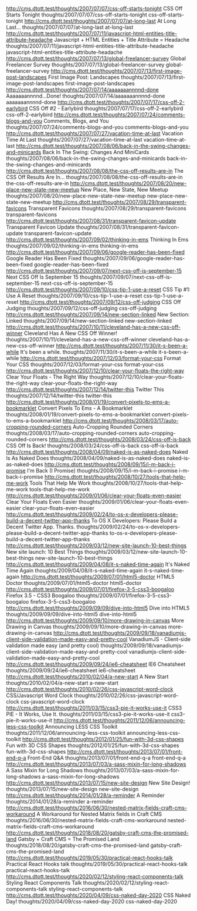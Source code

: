 http://cms.dtott.test/thoughts/2007/07/07/css-off-starts-tonight
CSS Off Starts Tonight
thoughts/2007/07/07/css-off-starts-tonight
css-off-starts-tonight
http://cms.dtott.test/thoughts/2007/07/07/at-long-last
At Long Last...
thoughts/2007/07/07/at-long-last
at-long-last
http://cms.dtott.test/thoughts/2007/07/11/javascript-html-entities-title-attribute-headache
Javascript + HTML Entities + Title Attribute = Headache
thoughts/2007/07/11/javascript-html-entities-title-attribute-headache
javascript-html-entities-title-attribute-headache
http://cms.dtott.test/thoughts/2007/07/13/global-freelancer-survey
Global Freelancer Survey
thoughts/2007/07/13/global-freelancer-survey
global-freelancer-survey
http://cms.dtott.test/thoughts/2007/07/13/first-image-post-landscapes
First Image Post: Landscapes
thoughts/2007/07/13/first-image-post-landscapes
first-image-post-landscapes
http://cms.dtott.test/thoughts/2007/07/14/aaaaaaannnnd-done
Aaaaaaannnnd...Done!
thoughts/2007/07/14/aaaaaaannnnd-done
aaaaaaannnnd-done
http://cms.dtott.test/thoughts/2007/07/17/css-off-2-earlybird
CSS Off #2 - Earlybird
thoughts/2007/07/17/css-off-2-earlybird
css-off-2-earlybird
http://cms.dtott.test/thoughts/2007/07/24/comments-blogs-and-you
Comments, Blogs, and You
thoughts/2007/07/24/comments-blogs-and-you
comments-blogs-and-you
http://cms.dtott.test/thoughts/2007/07/27/vacation-time-at-last
Vacation Time At Last
thoughts/2007/07/27/vacation-time-at-last
vacation-time-at-last
http://cms.dtott.test/thoughts/2007/08/06/back-in-the-swing-changes-and-minicards
Back In The Swing: Changes And MiniCards
thoughts/2007/08/06/back-in-the-swing-changes-and-minicards
back-in-the-swing-changes-and-minicards
http://cms.dtott.test/thoughts/2007/08/08/the-css-off-results-are-in
The CSS Off Results Are In...
thoughts/2007/08/08/the-css-off-results-are-in
the-css-off-results-are-in
http://cms.dtott.test/thoughts/2007/08/20/new-place-new-state-new-meetup
New Place, New State, New Meetup
thoughts/2007/08/20/new-place-new-state-new-meetup
new-place-new-state-new-meetup
http://cms.dtott.test/thoughts/2007/08/29/transparent-favicons
Transparent Favicons
thoughts/2007/08/29/transparent-favicons
transparent-favicons
http://cms.dtott.test/thoughts/2007/08/31/transparent-favicon-update
Transparent Favicon Update
thoughts/2007/08/31/transparent-favicon-update
transparent-favicon-update
http://cms.dtott.test/thoughts/2007/09/02/thinking-in-ems
Thinking In Ems
thoughts/2007/09/02/thinking-in-ems
thinking-in-ems
http://cms.dtott.test/thoughts/2007/09/06/google-reader-has-been-fixed
Google Reader Has Been Fixed
thoughts/2007/09/06/google-reader-has-been-fixed
google-reader-has-been-fixed
http://cms.dtott.test/thoughts/2007/09/07/next-css-off-is-september-15
Next CSS Off Is September 15
thoughts/2007/09/07/next-css-off-is-september-15
next-css-off-is-september-15
http://cms.dtott.test/thoughts/2007/09/10/css-tip-1-use-a-reset
CSS Tip #1: Use A Reset
thoughts/2007/09/10/css-tip-1-use-a-reset
css-tip-1-use-a-reset
http://cms.dtott.test/thoughts/2007/09/12/css-off-judging
CSS Off Judging
thoughts/2007/09/12/css-off-judging
css-off-judging
http://cms.dtott.test/thoughts/2007/09/14/new-section-linked
New Section: Linked
thoughts/2007/09/14/new-section-linked
new-section-linked
http://cms.dtott.test/thoughts/2007/10/11/cleveland-has-a-new-css-off-winner
Cleveland Has A New CSS Off Winner!
thoughts/2007/10/11/cleveland-has-a-new-css-off-winner
cleveland-has-a-new-css-off-winner
http://cms.dtott.test/thoughts/2007/11/30/it-s-been-a-while
It's been a while.
thoughts/2007/11/30/it-s-been-a-while
it-s-been-a-while
http://cms.dtott.test/thoughts/2007/12/03/format-your-css
Format Your CSS
thoughts/2007/12/03/format-your-css
format-your-css
http://cms.dtott.test/thoughts/2007/12/10/clear-your-floats-the-right-way
Clear Your Floats - The Right Way
thoughts/2007/12/10/clear-your-floats-the-right-way
clear-your-floats-the-right-way
http://cms.dtott.test/thoughts/2007/12/14/twitter-this
Twitter This
thoughts/2007/12/14/twitter-this
twitter-this
http://cms.dtott.test/thoughts/2008/01/19/convert-pixels-to-ems-a-bookmarklet
Convert Pixels To Ems - A Bookmarklet
thoughts/2008/01/19/convert-pixels-to-ems-a-bookmarklet
convert-pixels-to-ems-a-bookmarklet
http://cms.dtott.test/thoughts/2008/03/17/auto-cropping-rounded-corners
Auto-Cropping Rounded Corners
thoughts/2008/03/17/auto-cropping-rounded-corners
auto-cropping-rounded-corners
http://cms.dtott.test/thoughts/2008/03/24/css-off-is-back
CSS Off Is Back!
thoughts/2008/03/24/css-off-is-back
css-off-is-back
http://cms.dtott.test/thoughts/2008/04/09/naked-is-as-naked-does
Naked Is As Naked Does
thoughts/2008/04/09/naked-is-as-naked-does
naked-is-as-naked-does
http://cms.dtott.test/thoughts/2008/09/15/i-m-back-i-promise
I'm Back (I Promise)
thoughts/2008/09/15/i-m-back-i-promise
i-m-back-i-promise
http://cms.dtott.test/thoughts/2008/10/27/tools-that-help-me-work
Tools That Help Me Work
thoughts/2008/10/27/tools-that-help-me-work
tools-that-help-me-work
http://cms.dtott.test/thoughts/2009/01/06/clear-your-floats-even-easier
Clear Your Floats Even Easier
thoughts/2009/01/06/clear-your-floats-even-easier
clear-your-floats-even-easier
http://cms.dtott.test/thoughts/2009/02/24/to-os-x-developers-please-build-a-decent-twitter-app-thanks
To OS X Developers: Please Build a Decent Twitter App. Thanks.
thoughts/2009/02/24/to-os-x-developers-please-build-a-decent-twitter-app-thanks
to-os-x-developers-please-build-a-decent-twitter-app-thanks
http://cms.dtott.test/thoughts/2009/03/12/new-site-launch-10-best-things
New site launch: 10 Best Things
thoughts/2009/03/12/new-site-launch-10-best-things
new-site-launch-10-best-things
http://cms.dtott.test/thoughts/2009/04/08/it-s-naked-time-again
It's Naked Time Again
thoughts/2009/04/08/it-s-naked-time-again
it-s-naked-time-again
http://cms.dtott.test/thoughts/2009/07/01/html5-doctor
HTML5 Doctor
thoughts/2009/07/01/html5-doctor
html5-doctor
http://cms.dtott.test/thoughts/2009/07/01/firefox-3-5-css3-boogaloo
Firefox 3.5 - CSS3 Boogaloo
thoughts/2009/07/01/firefox-3-5-css3-boogaloo
firefox-3-5-css3-boogaloo
http://cms.dtott.test/thoughts/2009/09/09/dive-into-html5
Dive into HTML5
thoughts/2009/09/09/dive-into-html5
dive-into-html5
http://cms.dtott.test/thoughts/2009/09/10/more-drawing-in-canvas
More Drawing in Canvas
thoughts/2009/09/10/more-drawing-in-canvas
more-drawing-in-canvas
http://cms.dtott.test/thoughts/2009/09/18/vanadiumjs-client-side-validation-made-easy-and-pretty-cool
VanadiumJS - Client-side validation made easy (and pretty cool)
thoughts/2009/09/18/vanadiumjs-client-side-validation-made-easy-and-pretty-cool
vanadiumjs-client-side-validation-made-easy-and-pretty-cool
http://cms.dtott.test/thoughts/2009/09/24/ie6-cheatsheet
IE6 Cheatsheet
thoughts/2009/09/24/ie6-cheatsheet
ie6-cheatsheet
http://cms.dtott.test/thoughts/2010/02/04/a-new-start
A New Start
thoughts/2010/02/04/a-new-start
a-new-start
http://cms.dtott.test/thoughts/2010/02/26/css-javascript-word-clock
CSS/Javascript Word Clock
thoughts/2010/02/26/css-javascript-word-clock
css-javascript-word-clock
http://cms.dtott.test/thoughts/2011/03/15/css3-pie-it-works-use-it
CSS3 PIE - It Works, Use It.
thoughts/2011/03/15/css3-pie-it-works-use-it
css3-pie-it-works-use-it
http://cms.dtott.test/thoughts/2011/12/06/announcing-less-css-toolkit
Announcing LESS CSS Toolkit
thoughts/2011/12/06/announcing-less-css-toolkit
announcing-less-css-toolkit
http://cms.dtott.test/thoughts/2012/01/25/fun-with-3d-css-shapes
Fun with 3D CSS Shapes
thoughts/2012/01/25/fun-with-3d-css-shapes
fun-with-3d-css-shapes
http://cms.dtott.test/thoughts/2013/07/01/front-end-q-a
Front-End Q&A
thoughts/2013/07/01/front-end-q-a
front-end-q-a
http://cms.dtott.test/thoughts/2013/07/03/a-sass-mixin-for-long-shadows
A Sass Mixin for Long Shadows
thoughts/2013/07/03/a-sass-mixin-for-long-shadows
a-sass-mixin-for-long-shadows
http://cms.dtott.test/thoughts/2013/07/15/new-site-design
New Site Design!
thoughts/2013/07/15/new-site-design
new-site-design
http://cms.dtott.test/thoughts/2014/01/28/a-reminder
A Reminder
thoughts/2014/01/28/a-reminder
a-reminder
http://cms.dtott.test/thoughts/2016/06/30/nested-matrix-fields-craft-cms-workaround
A Workaround for Nested Matrix fields in Craft CMS
thoughts/2016/06/30/nested-matrix-fields-craft-cms-workaround
nested-matrix-fields-craft-cms-workaround
http://cms.dtott.test/thoughts/2018/08/20/gatsby-craft-cms-the-promised-land
Gatsby + Craft CMS = The Promised Land
thoughts/2018/08/20/gatsby-craft-cms-the-promised-land
gatsby-craft-cms-the-promised-land
http://cms.dtott.test/thoughts/2019/05/30/practical-react-hooks-talk
Practical React Hooks talk
thoughts/2019/05/30/practical-react-hooks-talk
practical-react-hooks-talk
http://cms.dtott.test/thoughts/2020/02/12/styling-react-components-talk
Styling React Components Talk
thoughts/2020/02/12/styling-react-components-talk
styling-react-components-talk
http://cms.dtott.test/thoughts/2020/04/09/css-naked-day-2020
CSS Naked Day!
thoughts/2020/04/09/css-naked-day-2020
css-naked-day-2020
